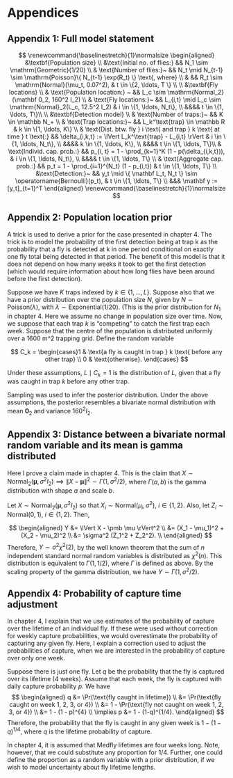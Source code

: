 # Appendices

## Appendix 1: Full model statement

$$
\renewcommand{\baselinestretch}{1}\normalsize
\begin{aligned}
&\textbf{Population size} \\
&\text{Initial no. of flies:} && N_1  \sim \mathrm{Geometric}(1/20) \\
& \text{Number of flies:}~ && N_t \mid N_{t-1}  \sim \mathrm{Poisson}\{ N_{t-1} \exp(R_t) \} \text{, where} \\ & && R_t \sim \mathrm{Normal}(\mu_t, 0.07^2), & t \in \{2, \ldots, T \} \\
\\
&\textbf{Fly locations} \\
& \text{Population location:} ~ && L_c \sim \mathrm{Normal_2}(\mathbf 0_2, 160^2 I_2) \\
& \text{Fly locations:}~ && L_{i,t} \mid L_c \sim \mathrm{Normal}_2(L_c, 12.5^2 I_2) & i \in \{1, \ldots, N_t\}, \\
  &&&& t \in \{1, \ldots, T\}\\
\\
&\textbf{Detection model} \\
& \text{Number of traps:}~ && K \in \mathbb N_+ \\
& \text{Trap locations:}~ && L_k^\text{trap} \in \mathbb R & k \in \{1, \ldots, K\} \\
& \text{Dist. btw. fly } i \text{ and trap } k \text{ at time } t \text{:} && \delta_{i,k,t} := \lVert L_k^\text{trap} - L_{i,t} \rVert & i \in \{1, \ldots, N_t\}, \\
  &&&& k \in \{1, \ldots, K\}, \\
  &&&& t \in \{1, \ldots, T\}\\
& \text{Individ. cap. prob.:} && p_{i, t} = 1 - \prod_{k=1}^K (1 - p(\delta_{i,k,t})), & i \in \{1, \ldots, N_t\}, \\
  &&&& t \in \{1, \ldots, T\} \\
& \text{Aggregate cap. prob.:} && p_t = 1 - \prod_{i=1}^{N_t} (1 - p_{i,t}) & t \in \{1, \ldots, T\} \\
&\text{Detection:}~ && y_t \mid \{ \mathbf L_t, N_t \} \sim \operatorname{Bernoulli}(p_t), & t \in \{1, \ldots, T\} \\
  &&& \mathbf y := [y_t]_{t=1}^T
\end{aligned}
\renewcommand{\baselinestretch}{1}\normalsize
$$

## Appendix 2: Population location prior

A trick is used to derive a prior for the case presented in chapter 4. The trick is to model the probability of the first detection being at trap k as the probability that a fly is detected at k in one period conditional on exactly one fly total being detected in that period. The benefit of this model is that it does not depend on how many weeks it took to get the first detection (which would require information about how long flies have been around before the first detection). 

Suppose we have $K$ traps indexed by $k \in \{1, \ldots, L\}$. Suppose also that we have a prior distribution over the population size $N$, given by $N \sim \mathrm{Poisson} (\lambda)$, with $\lambda \sim \mathrm{Exponential(1/20)}$. (This is the prior distribution for $N_1$ in chapter 4. Here we assume no change in population size over time. Now, we suppose that each trap $k$ is "competing" to catch the first trap each week. Suppose that the centre of the population is distributed uniformly over a 1600 m^2 trapping grid. Define the random variable

$$
C_k = \begin{cases}1 & \text{a fly is caught in trap } k \text{ before any other trap} \\ 0 & \text{otherwise}. \end{cases}
$$

Under these assumptions, $L \mid C_k = 1$ is the distribution of $L$, given that a fly was caught in trap $k$ before any other trap.

Sampling was used to infer the posterior distribution. Under the above assumptions, the posterior resembles a bivariate normal distribution with mean $\mathbf 0_2$ and variance $160^2 I_2$.

## Appendix 3: Distance between a bivariate normal random variable and its mean is gamma distributed

Here I prove a claim made in chapter 4. This is the claim that $X \sim \mathrm {Normal}_2 (\pmb \mu, \sigma^2 I_2) \implies \lVert X - \pmb \mu \rVert^2 \sim \Gamma(1, \sigma^2/2)$, where $\Gamma(a, b)$ is the gamma distribution with shape $a$ and scale $b$. 

Let $X \sim \mathrm {Normal}_2 (\pmb \mu, \sigma^2 I_2)$ so that $X_i \sim \mathrm{Normal}(\mu_i, \sigma^2)$, $i \in \{1, 2\}$. Also, let $Z_i \sim \mathrm{Normal}(0, 1), ~ i \in \{1, 2\}$. Then, 

$$
\begin{aligned}
  Y &= \lVert X - \pmb \mu \rVert^2  \\
    &= (X_1 - \mu_1)^2 + (X_2 - \mu_2)^2 \\
    &= \sigma^2 (Z_1^2 + Z_2^2). \\
\end{aligned}
$$
Therefore, $Y \sim \sigma^2 \chi^2(2)$, by the well known theorem that the sum of $n$ independent standard normal random variables is distributed as $\chi^2(n)$. This distribution is equivalent to $\Gamma(1, 1/2)$, where $\Gamma$ is defined as above. By the scaling property of the gamma distribution, we have $Y \sim \Gamma(1, \sigma^2 / 2)$. 

## Appendix 4: Probability of capture time adjustment

In chapter 4, I explain that we use estimates of the probability of capture over the lifetime of an individual fly. If these were used without correction for weekly capture probabilities, we would overestimate the probability of capturing any given fly. Here, I explain a correction used to adjust the probabilities of capture, when we are interested in the probability of capture over only one week.

Suppose there is just one fly. Let $q$ be the probability that the fly is captured over its lifetime (4 weeks). Assume that each week, the fly is captured with daily capture probability $p$. We have 
$$
\begin{aligned}
  q &= \Pr(\text{fly caught in lifetime}) \\
    &= \Pr(\text{fly caught on week 1, 2, 3, or 4}) \\
    &= 1 - \Pr(\text{fly not caught on week 1, 2, 3, or 4}) \\
    &= 1 - (1 - p)^{4} \\
    \implies p &= 1 - (1-q)^{1/4}.
\end{aligned}
$$
Therefore, the probability that the fly is caught in any given week is $1 - (1 - q)^{1/4}$, where $q$ is the lifetime probability of capture. 

In chapter 4, it is assumed that Medfly lifetimes are four weeks long. Note, however, that we could substitute any proportion for $1/4$. Further, one could define the proportion as a random variable with a prior distribution, if we wish to model uncertainty about fly lifetime lengths.